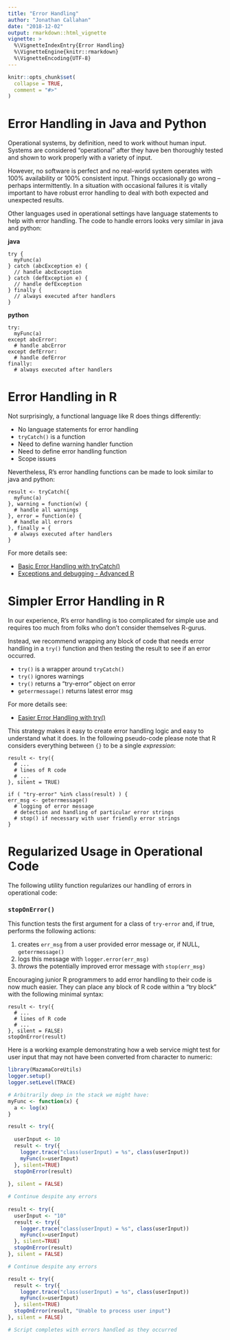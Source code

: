 ```yaml
---
title: "Error Handling"
author: "Jonathan Callahan"
date: "2018-12-02"
output: rmarkdown::html_vignette
vignette: >
  %\VignetteIndexEntry{Error Handling}
  %\VignetteEngine{knitr::rmarkdown}
  %\VignetteEncoding{UTF-8}
---
```

  
```r
knitr::opts_chunk$set(
  collapse = TRUE,
  comment = "#>"
)
```

# Error Handling in Java and Python

Operational systems, by definition, need to work without human input. Systems
are considered "operational" after they have ben thoroughly tested and shown to
work properly with a variety of input.

However, no software is perfect and no real-world system operates with 100% 
availability or 100% consistent input. Things occasionally go wrong -- perhaps
intermittently. In a situation with occasional failures it is vitally important
to have robust error handling to deal with both expected and unexpected results.

Other languages used in operational settings have language statements to help
with error handling. The code to handle errors looks very similar in java and 
python:

**java**
```
try {
  myFunc(a)
} catch (abcException e) {
  // handle abcException
} catch (defException e) {
  // handle defException
} finally {
  // always executed after handlers
}
```

**python**
```
try:
  myFunc(a)
except abcError:
  # handle abcError
except defError:
  # handle defError
finally:
  # always executed after handlers
```

# Error Handling in R

Not surprisingly, a functional language like R does things differently:

* No language statements for error handling
* `tryCatch()` is a function
* Need to define warning handler function
* Need to define error handling function
* Scope issues

Nevertheless, R's error handling functions can be made to look similar to java
and python:

```
result <- tryCatch({
  myFunc(a)
}, warning = function(w) {
  # handle all warnings
}, error = function(e) {
  # handle all errors
}, finally = {
  # always executed after handlers
}
```

For more details see:

* [Basic Error Handling with tryCatch()](http://mazamascience.com/WorkingWithData/?p=912)
* [Exceptions and debugging - Advanced R](http://adv-r.had.co.nz/Exceptions-Debugging.html)

# Simpler Error Handling in R

In our experience, R's error handling is too complicated for simple use
and requires too much from folks who don't consider themselves R-gurus.

Instead, we recommend wrapping any block of code that needs error handling in
a `try()` function and then testing the result to see if an error occurred.

* `try()` is a wrapper around `tryCatch()`
* `try()` ignores warnings
* `try()` returns a “try-error” object on error
* `geterrmessage()` returns latest error msg

For more details see:

* [Easier Error Handling with try()](http://mazamascience.com/WorkingWithData/?p=929)

This strategy makes it easy to create error handling logic and easy to
understand what it does. In the following pseudo-code please note that R 
considers everything between `{}` to be a single *expression*:

```
result <- try({
  # ...
  # lines of R code
  # ...
}, silent = TRUE)

if ( "try-error" %in% class(result) ) {
err_msg <- geterrmessage()
  # logging of error message
  # detection and handling of particular error strings
  # stop() if necessary with user friendly error strings
}
```

# Regularized Usage in Operational Code

The following utility function regularizes our handling of errors in operational
code:

### `stopOnError()`

This function tests the first argument for a class of `try-error`
and, if true, performs the following actions:

 1. creates `err_msg` from a user provided error message or, if NULL, 
`geterrmessage()`
 1. logs this message with `logger.error(err_msg)`
 1. *throws* the potentially improved error message with `stop(err_msg)`

Encouraging junior R programmers to add error handling to their code is now much
easier. They can place any block of R code within a "try block" with the 
following minimal syntax:

```
result <- try({
  # ...
  # lines of R code
  # ...
}, silent = FALSE)
stopOnError(result)
```

Here is a working example demonstrating how a web service might test for user 
input that may not have been converted from character to numeric:

```r
library(MazamaCoreUtils)
logger.setup()
logger.setLevel(TRACE)

# Arbitrarily deep in the stack we might have:
myFunc <- function(x) {
  a <- log(x)
}

result <- try({
  
  userInput <- 10
  result <- try({
    logger.trace("class(userInput) = %s", class(userInput))
    myFunc(x=userInput)
  }, silent=TRUE)
  stopOnError(result)
  
}, silent = FALSE)

# Continue despite any errors
  
result <- try({
  userInput <- "10"
  result <- try({
    logger.trace("class(userInput) = %s", class(userInput))
    myFunc(x=userInput)
  }, silent=TRUE)
  stopOnError(result)
}, silent = FALSE)

# Continue despite any errors

result <- try({
  result <- try({
    logger.trace("class(userInput) = %s", class(userInput))
    myFunc(x=userInput)
  }, silent=TRUE)
  stopOnError(result, "Unable to process user input")
}, silent = FALSE)

# Script completes with errors handled as they occurred
```







